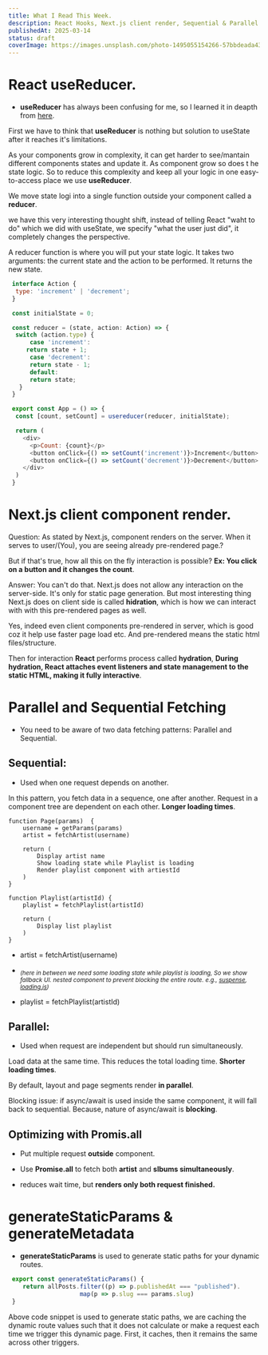 ```yaml
---
title: What I Read This Week.
description: React Hooks, Next.js client render, Sequential & Parallel  Fetching.
publishedAt: 2025-03-14
status: draft
coverImage: https://images.unsplash.com/photo-1495055154266-57bbdeada43e?q=80&w=2070&auto=format&fit=crop&ixlib=rb-4.0.3&ixid=M3wxMjA3fDB8MHxwaG90by1wYWdlfHx8fGVufDB8fHx8fA%3D%3D
---
```



# React useReducer.

- **useReducer** has always been confusing for me, so I learned it in deapth from [here](https://www.youtube.com/watch?v=rgp_iCVS8ys).

First we have to think that **useReducer** is nothing but solution to useState after it reaches it's limitations.

As your components grow in complexity, it can get harder to see/mantain different components states and update it. As component grow so does t he state logic.
So to reduce this complexity and keep all your logic in one easy-to-access place we use **useReducer**.

We move state logi into a single function outside your component called a **reducer**.

we have this very interesting thought shift, instead of telling React "waht to do" which we did with useState, we specify "what the user just did", it completely changes the perspective.

A reducer function is where you will put your state logic. It takes two arguments: the current state and the action to be performed. It returns the new state.

```js title="reducer.tsx"
 interface Action {
  type: 'increment' | 'decrement';	 
 } 

 const initialState = 0;

 const reducer = (state, action: Action) => {
  switch (action.type) {
      case 'increment':
	 return state + 1;
      case 'decrement':
	  return state - 1;
      default:
	  return state;
   }
 }

 export const App = () => {
  const [count, setCount] = usereducer(reducer, initialState);

  return (
    <div>
      <p>Count: {count}</p>
      <button onClick={() => setCount('increment')}>Increment</button>
      <button onClick={() => setCount('decrement')}>Decrement</button>
    </div>
  )
 }
```

# Next.js client component render.

Question: As stated by Next.js, component renders on the server. When it serves to user/(You), you are seeing already pre-rendered page.?

But if that's true, how all this on the fly interaction is possible? **Ex: You click on a button and it changes the count**.

Answer: You can't do that. Next.js does not allow any interaction on the server-side. It's only for static page generation. But most interesting thing Next.js does on client side is called **hidration**, which is how we can interact with with this pre-rendered pages as well.

Yes, indeed even client components pre-rendered in server, which is good coz it help use faster page load etc. And pre-rendered means the static html files/structure.

Then for interaction **React** performs process called **hydration**, **During hydration, React attaches event listeners and state management to the static HTML, making it fully interactive**.

# Parallel and Sequential Fetching

- You need to be aware of two data fetching patterns: Parallel and Sequential. 

## Sequential:

- Used when one request depends on another.

In this pattern, you fetch data in a sequence, one after another. Request in a component tree are dependent on each other. **Longer loading times**.

```tsx
function Page(params)  {
	username = getParams(params)
	artist = fetchArtist(username)

	return (
		Display artist name
		Show loading state while Playlist is loading
		Render playlist component with artiestId
	)
}

function Playlist(artistId) {
	playlist = fetchPlaylist(artistId)

	return (
	    Display list playlist
	)
}
```
- artist = fetchArtist(username)

- <sub>_(here in between we need some loading state while playlist is loading, So we show fallback UI. nested component to prevent blocking the entire route. e.g., [suspense](https://react.dev/reference/react/Suspense), [loading.js](https://nextjs.org/docs/app/building-your-application/routing/loading-ui-and-streaming))_</sub>

- playlist = fetchPlaylist(artistId)


## Parallel:

- Used when request are independent but should run simultaneously.

Load data at the same time. This reduces the total loading time. **Shorter loading times**.

By default, layout and page segments render **in parallel**.

Blocking issue: if async/await is used inside the same component, it will fall back to sequential. Because, nature of async/await is **blocking**.

## Optimizing with Promis.all
- Put multiple request **outside** component.

- Use **Promise.all** to fetch both **artist** and **slbums simultaneously**.

- reduces wait time, but **renders only both request finished.**

# generateStaticParams & generateMetadata

- **generateStaticParams** is used to generate static paths for your dynamic routes.

```js
 export const generateStaticParams() {
    return allPosts.filter((p) => p.publishedAt === "published").
                    map(p => p.slug === params.slug)
 }
```

Above code snippet is used to generate static paths, we are caching the dynamic route values such that it does not calculate or make a request each time we trigger this dynamic page. First, it caches, then it remains the same across other triggers.

